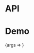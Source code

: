 
<Meta title="Packages/Typography/Typescale/MD" component={MD} />

# API

<ArgsTable />

# Demo

<Canvas>
  <Story
    name="MD"
    args={{ children: 'Text' }}
    argTypes={{ tag: { control: 'text' } }}
    parameters={{
      design: {
        allowFullscreen: true,
        type: 'figma',
        url: 'https://www.figma.com/file/6g87L4FdKZTA3knt3Rsfdx/Garden?node-id=102%3A107'
      }
    }}
  >
    {args => <TypescaleStory {...args} size="medium" />}
  </Story>
</Canvas>
